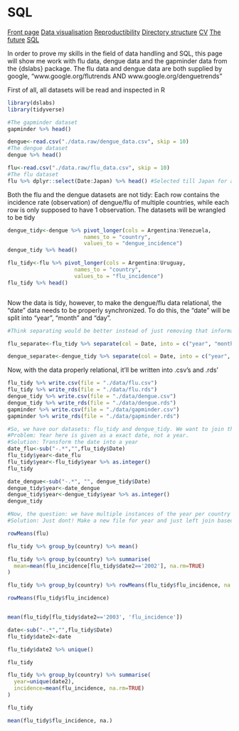 # SQL

<body id="start">
<div class="topnav">
  <a href='index.html#frontpage'>Front page</a>
  <a href='data-visualisation.html#data-visualisation'>Data visualisation</a>
  <a href='reproductibility.html#Reproductibility'>Reproductibility</a>
  <a href='sorting-directories.html#sorting-directories'>Directory structure</a>
  <a href='cv.html#cv'>CV</a>
  <a href='plan-for-future.html#plan-for-future'>The future</a>
  <a href='sql.html#SQL'>SQL</a>
</div>

In order to prove my skills in the field of data handling and SQL, this page will show me work with flu data, dengue data and the gapminder data from the {dslabs} package. The flu data and dengue data are both supplied by google, "www.google.org/flutrends AND www.google.org/denguetrends"

First of all, all datasets will be read and inspected in R

```r
library(dslabs)
library(tidyverse)
```


```r
#The gapminder dataset
gapminder %>% head()

dengue<-read.csv("./data.raw/dengue_data.csv", skip = 10)
#The dengue dataset
dengue %>% head()

flu<-read.csv("./data.raw/flu_data.csv", skip = 10)
#The flu dataset
flu %>% dplyr::select(Date:Japan) %>% head() #Selected till Japan for a cleaner table
```

Both the flu and the dengue datasets are not tidy: Each row contains the incidence rate (observation) of dengue/flu of multiple countries, while each row is only supposed to have 1 observation. The datasets will be wrangled to be tidy

```r
dengue_tidy<-dengue %>% pivot_longer(cols = Argentina:Venezuela,
                        names_to = "country",
                        values_to = "dengue_incidence")
dengue_tidy %>% head()

flu_tidy<-flu %>% pivot_longer(cols = Argentina:Uruguay,
                     names_to = "country",
                     values_to = "flu_incidence")
flu_tidy %>% head()



```

Now the data is tidy, however, to make the dengue/flu data relational, the "date" data needs to be properly synchronized. To do this, the "date" will be split into "year", "month" and "day".

```r
#Think separating would be better instead of just removing that information, never suffer information loss!!!

flu_separate<-flu_tidy %>% separate(col = Date, into = c("year", "month", "day"))

dengue_separate<-dengue_tidy %>% separate(col = Date, into = c("year", "month", "day"))

```

Now, with the data properly relational, it'll be written into .csv's and .rds'

```r
flu_tidy %>% write.csv(file = "./data/flu.csv")
flu_tidy %>% write_rds(file = "./data/flu.rds")
dengue_tidy %>% write.csv(file = "./data/dengue.csv")
dengue_tidy %>% write_rds(file = "./data/dengue.rds")
gapminder %>% write.csv(file = "./data/gapminder.csv")
gapminder %>% write_rds(file = "./data/gapminder.rds")
```

```r
#So, we have our datasets: flu_tidy and dengue_tidy. We want to join them with gapminder by country AND year
#Problem: Year here is given as a exact date, not a year.
#Solution: Transform the date into a year
date_flu<-sub("-.*","",flu_tidy$Date)
flu_tidy$year<-date_flu
flu_tidy$year<-flu_tidy$year %>% as.integer()
flu_tidy

date_dengue<-sub("-.*", "", dengue_tidy$Date)
dengue_tidy$year<-date_dengue
dengue_tidy$year<-dengue_tidy$year %>% as.integer()
dengue_tidy

#Now, the question: we have multiple instances of the year per country in each file. I want to calculate the mean incidence per year per country. How?
#Solution: Just dont! Make a new file for year and just left join based on that!


```





```r
rowMeans(flu)

flu_tidy %>% group_by(country) %>% mean()

flu_tidy %>% group_by(country) %>% summarise(
  mean=mean(flu_incidence[flu_tidy$date2=='2002'], na.rm=TRUE)
)

flu_tidy %>% group_by(country) %>% rowMeans(flu_tidy$flu_incidence, na.rm=TRUE)

rowMeans(flu_tidy$flu_incidence)


mean(flu_tidy[flu_tidy$date2=='2003', 'flu_incidence'])

date<-sub("-.*","",flu_tidy$Date)
flu_tidy$date2<-date

flu_tidy$date2 %>% unique()

flu_tidy

flu_tidy %>% group_by(country) %>% summarise(
  year=unique(date2),
  incidence=mean(flu_incidence, na.rm=TRUE)
)

flu_tidy

mean(flu_tidy$flu_incidence, na.)
```


